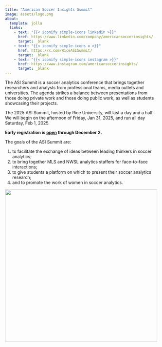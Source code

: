 ```yaml
---
title: "American Soccer Insights Summit"
image: assets/logo.png
about:
  template: jolla
  links:
    - text: "{{< iconify simple-icons linkedin >}}"
      href: https://www.linkedin.com/company/americansoccerinsights/
      target: _blank
    - text: "{{< iconify simple-icons x >}}"
      href: https://x.com/RiceASISummit/
      target: _blank
    - text: "{{< iconify simple-icons instagram >}}"
      href: https://www.instagram.com/americansoccerinsights/
      target: _blank
---
```


The ASI Summit is a soccer analytics conference that brings together researchers and analysts from professional teams, media outlets and universities. The agenda strikes a balance between presentations from those doing private work and those doing public work, as well as students showcasing their projects.

The 2025 ASI Summit, hosted by Rice University, will last a day and a half. We will begin on the afternoon of Friday, Jan 31, 2025, and run all day Saturday, Feb 1, 2025.

**Early registration is [open](registration.qmd) through December 2.**

The goals of the ASI Summit are:

1. to facilitate the exchange of ideas between leading thinkers in soccer analytics;
2. to bring together MLS and NWSL analytics staffers for face-to-face interactions;
3. to give students a platform on which to present their soccer analytics research;
4. and to promote the work of women in soccer analytics.

[![](assets/rice.png){width=500 fig-align="center"}](https://sport.rice.edu/sport-analytics-major){target="_blank"}
